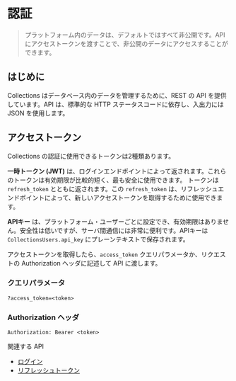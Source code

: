 
# 認証

> プラットフォーム内のデータは、デフォルトではすべて非公開です。APIにアクセストークンを渡すことで、非公開のデータにアクセスすることができます。

## はじめに

Collections はデータベース内のデータを管理するために、REST の API を提供しています。API は、標準的な HTTP ステータスコードに依存し、入出力には JSON を使用します。

## アクセストークン

Collections の認証に使用できるトークンは2種類あります。

**一時トークン (JWT)** は、ログインエンドポイントによって返されます。これらのトークンは有効期限が比較的短く、最も安全に使用できます。
トークンは `refresh_token` とともに返されます。この `refresh_token` は、リフレッシュエンドポイントによって、新しいアクセストークンを取得するために使用できます。

**APIキー** は、プラットフォーム・ユーザーごとに設定でき、有効期限はありません。安全性は低いですが、サーバ間通信には非常に便利です。APIキーは `CollectionsUsers.api_key` にプレーンテキストで保存されます。

アクセストークンを取得したら、`access_token` クエリパラメータか、リクエストの Authorization ヘッダに記述して API に渡します。

### クエリパラメータ

```
?access_token=<token>
```

### Authorization ヘッダ

```
Authorization: Bearer <token>
```

<Callout type="info">
  <p>関連する API</p>
  <ul>
    <li>
      <a href="/reference/api#operation/login" style={{ textDecoration: 'underline' }}>
        ログイン
      </a>
    </li>
    <li>
      <a href="/reference/api#operation/refresh" style={{ textDecoration: 'underline' }}>
        リフレッシュトークン
      </a>
    </li>
  </ul>
</Callout>
